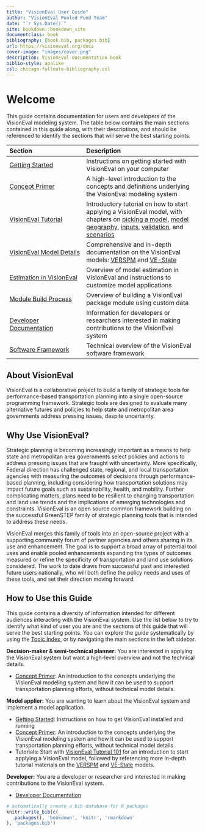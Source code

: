 ```yaml
--- 
title: "VisionEval User Guide"
author: "VisionEval Pooled Fund Team"
date: "`r Sys.Date()`"
site: bookdown::bookdown_site
documentclass: book
bibliography: [book.bib, packages.bib]
url: https://visioneval.org/docs
cover-image: "images/cover.png"
description: VisionEval documentation book
biblio-style: apalike
csl: chicago-fullnote-bibliography.csl
---
```


# Welcome {-}

This guide contains documentation for users and developers of the VisionEval modeling system. The table below contains the main
sections contained in this guide along, with their descriptions, and should be referenced to identify the sections that
will serve the best starting points.

| Section | Description|
|:-------------------|:-----------------------------|
| [Getting Started](#getting-started) | Instructions on getting started with VisionEval on your computer |
| [Concept Primer](#conceptprimer) | A high-level introduction to the concepts and definitions underlying the VisionEval modeling system |
| [VisionEval Tutorial](#tutorial) | Introductory tutorial on how to start applying a VisionEval model, with chapters on [picking a model](#picking-a-model), [model geography](#model-geography-and-years), [inputs](#model-inputs), [validation](#validation-and-troubleshooting), and [scenarios](#developing-scenarios) |
| [VisionEval Model Details](#picking-a-model) | Comprehensive and in-depth documentation on the VisionEval models: [VERSPM](#verspm) and [VE-State](#vestate) |
| [Estimation in VisionEval](#ve-estimation) | Overview of model estimation in VisionEval and instructions to customize model applications |
| [Module Build Process](#ve-buildprocess) | Overview of building a VisionEval package module using custom data |
| [Developer Documentation](#developer) | Information for developers or researchers interested in making contributions to the VisionEval system |
| [Software Framework](#software-framework) | Technical overview of the VisionEval software framework |

## About VisionEval {-}

VisionEval is a collaborative project to build a family of strategic tools for performance-based transportation planning
into a single open-source programming framework. Strategic tools are designed to evaluate many alternative futures and
policies to help state and metropolitan area governments address pressing issues, despite uncertainty. 

## Why Use VisionEval? {-}

Strategic planning is becoming increasingly important as a means to help state and metropolitan area governments select
policies and actions to address pressing issues that are fraught with uncertainty. More specifically, Federal direction
has challenged state, regional, and local transportation agencies with measuring the outcomes of decisions through
performance-based planning, including considering how transportation solutions may impact future goals such as
sustainability, health, and mobility. Further complicating matters, plans need to be resilient to changing
transportation and land use trends and the implications of emerging technologies and constraints. VisionEval is an open
source common framework building on the successful GreenSTEP family of strategic planning tools that is intended to
address these needs.

VisionEval merges this family of tools into an open-source project with a supporting community forum of partner agencies
and others sharing in its use and enhancement. The goal is to support a broad array of potential tool uses and enable
pooled enhancements expanding the types of outcomes measured or refine the specificity of transportation and land use
solutions considered. The work to date draws from successful past and interested future users nationally, who will both
define the policy needs and uses of these tools, and set their direction moving forward.

## How to Use this Guide {-}

This guide contains a diversity of information intended for different audiences interacting with the VisionEval system.
Use the list below to try to identify what kind of user you are and the sections of this guide that will serve the best
starting points. You can explore the guide systematically by using the [Topic Index](#topic-index), or by navigating
the main sections in the left sidebar.

**Decision-maker & semi-technical planner:** You are interested in applying the VisionEval system but want a high-level
overview and not the technical details.

* [Concept Primer](#conceptprimer): An introduction to the concepts underlying the VisionEval modeling system and how it
can be used to support transportation planning efforts, without technical model details.

**Model applier:** You are wanting to learn about the VisionEval system and implement a model application.

* [Getting Started](#Getting Started): Instructions on how to get VisionEval installed and running
* [Concept Primer](#conceptprimer): An introduction to the concepts underlying the VisionEval modeling system and how it can be used to support transportation planning efforts, without technical model details
* Tutorials: Start with [VisionEval Tutorial 101](#tutorial) for an introduction to start applying a VisionEval model, followed by referencing more in-depth tutorial materials on the [VERSPM](#verspm) and [VE-State](#vestate) models.

**Developer:** You are a developer or researcher and interested in making contributions to the VisionEval system.

* [Developer Documentation](#developer)

```r
# automatically create a bib database for R packages
knitr::write_bib(c(
  .packages(), 'bookdown', 'knitr', 'rmarkdown'
), 'packages.bib')
```
